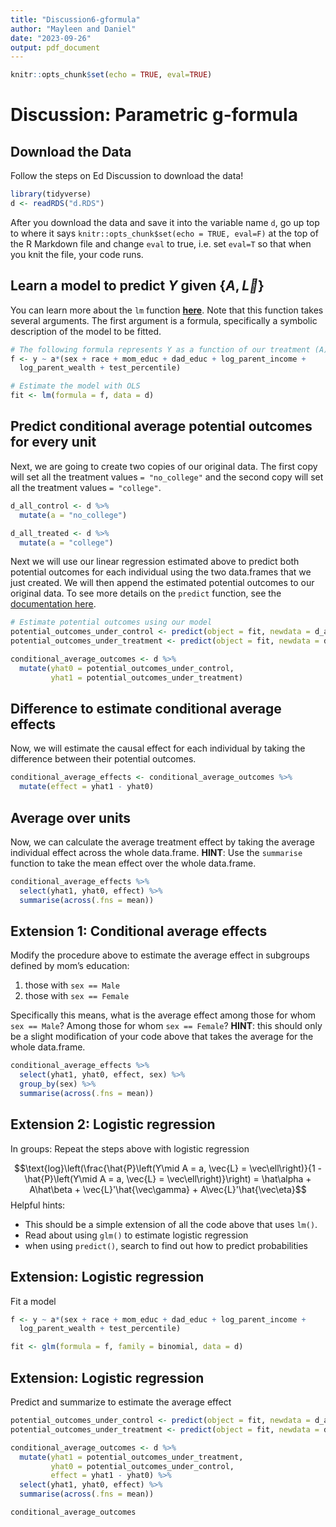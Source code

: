 ```yaml
---
title: "Discussion6-gformula"
author: "Mayleen and Daniel"
date: "2023-09-26"
output: pdf_document
---
```


```r
knitr::opts_chunk$set(echo = TRUE, eval=TRUE)
```

# Discussion: Parametric g-formula

## Download the Data

Follow the steps on Ed Discussion to download the data!
```r
library(tidyverse)
d <- readRDS("d.RDS")
```

After you download the data and save it into the variable name `d`, go up top to where it says `knitr::opts_chunk$set(echo = TRUE, eval=F)` at the top of the R Markdown file and change `eval` to true, i.e. set `eval=T` so that when you knit the file, your code runs.

## Learn a model to predict $Y$ given $\{A,\vec{L}\}$
You can learn more about the `lm` function [**here**](https://www.rdocumentation.org/packages/stats/versions/3.6.2/topics/lm).
Note that this function takes several arguments. The first argument is a formula, specifically a symbolic description of the model to be fitted. 

```r
# The following formula represents Y as a function of our treatment (A) and all our confounders
f <- y ~ a*(sex + race + mom_educ + dad_educ + log_parent_income +
  log_parent_wealth + test_percentile)

# Estimate the model with OLS
fit <- lm(formula = f, data = d)
```

## Predict conditional average potential outcomes for every unit

Next, we are going to create two copies of our original data. The first copy
will set all the treatment values `= "no_college"` and the second copy will
set all the treatment values `= "college"`.
```r
d_all_control <- d %>%
  mutate(a = "no_college")

d_all_treated <- d %>%
  mutate(a = "college")
```

Next we will use our linear regression estimated above to predict both potential
outcomes for each individual using the two data.frames that we just created. We
will then append the estimated potential outcomes to our original data.
To see more details on the `predict` function, see the 
[documentation here](https://www.rdocumentation.org/packages/stats/versions/3.6.2/topics/predict).

```r
# Estimate potential outcomes using our model
potential_outcomes_under_control <- predict(object = fit, newdata = d_all_control)
potential_outcomes_under_treatment <- predict(object = fit, newdata = d_all_treated)

conditional_average_outcomes <- d %>%
  mutate(yhat0 = potential_outcomes_under_control,
         yhat1 = potential_outcomes_under_treatment)
```

## Difference to estimate conditional average effects

Now, we will estimate the causal effect for each individual by taking the
difference between their potential outcomes.

```r
conditional_average_effects <- conditional_average_outcomes %>%
  mutate(effect = yhat1 - yhat0)
```

## Average over units

Now, we can calculate the average treatment effect by taking the average
individual effect across the whole data.frame. __HINT__: Use the `summarise`
function to take the mean effect over the whole data.frame.

```r
conditional_average_effects %>%
  select(yhat1, yhat0, effect) %>%
  summarise(across(.fns = mean))
```

## Extension 1: Conditional average effects

Modify the procedure above to estimate the average effect in subgroups defined by mom's education:

1.  those with `sex == Male`
2.  those with `sex == Female`

Specifically this means, what is the average effect among those for whom `sex == Male`?
Among those for whom `sex == Female`? __HINT__: this should only be a slight modification
of your code above that takes the average for the whole data.frame.

```r
conditional_average_effects %>%
  select(yhat1, yhat0, effect, sex) %>%
  group_by(sex) %>%
  summarise(across(.fns = mean))
```

## Extension 2: Logistic regression

In groups: Repeat the steps above with logistic regression

$$\text{log}\left(\frac{\hat{P}\left(Y\mid A = a, \vec{L} = \vec\ell\right)}{1 - \hat{P}\left(Y\mid A = a, \vec{L} = \vec\ell\right)}\right) = \hat\alpha + A\hat\beta + \vec{L}'\hat{\vec\gamma} + A\vec{L}'\hat{\vec\eta}$$ Helpful hints:

-   This should be a simple extension of all the code above that uses `lm()`.
-   Read about using `glm()` to estimate logistic regression
-   when using `predict()`, search to find out how to predict probabilities

## Extension: Logistic regression

Fit a model

```r
f <- y ~ a*(sex + race + mom_educ + dad_educ + log_parent_income +
  log_parent_wealth + test_percentile)

fit <- glm(formula = f, family = binomial, data = d)
```

## Extension: Logistic regression

Predict and summarize to estimate the average effect

\footnotesize

```r
potential_outcomes_under_control <- predict(object = fit, newdata = d_all_control, type = "response")
potential_outcomes_under_treatment <- predict(object = fit, newdata = d_all_treated, type = "response")

conditional_average_outcomes <- d %>%
  mutate(yhat1 = potential_outcomes_under_treatment,
         yhat0 = potential_outcomes_under_control,
         effect = yhat1 - yhat0) %>%
  select(yhat1, yhat0, effect) %>%
  summarise(across(.fns = mean))

conditional_average_outcomes
```
